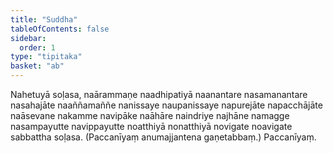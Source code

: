 ```yaml
---
title: "Suddha"
tableOfContents: false
sidebar:
  order: 1
type: "tipitaka"
basket: "ab"
---
```



<DynamicBreadcrumb />

<Division number="50">

<Paragraph number="780">
Nahetuyā soḷasa, naārammaṇe naadhipatiyā naanantare nasamanantare nasahajāte naaññamaññe nanissaye naupanissaye napurejāte napacchājāte naāsevane nakamme navipāke naāhāre naindriye najhāne namagge nasampayutte navippayutte noatthiyā nonatthiyā novigate noavigate sabbattha soḷasa.

</Paragraph>
</Division>

<Paragraph number="781" type="center">
(Paccanīyaṃ anumajjantena gaṇetabbaṃ.)



</Paragraph>

<Paragraph number="782" type="center">
Paccanīyaṃ.
</Paragraph>
